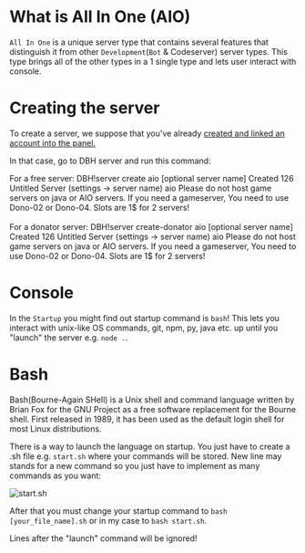 
# What is All In One (AIO)

`All In One` is a unique server type that contains several features that distinguish it from other `Development`(`Bot` & Codeserver) server types. This type brings all of the other types in a 1 single type and lets user interact with console.

# Creating the server

To create a server, we suppose that you've already [created and linked an account into the panel.](https://docs.danbot.dev/getting-started)

In that case, go to DBH server and run this command:

For a free server: 
<DiscordMessages>
  <DiscordMessage
	author="Jonfirexbox"
	avatar="https://avatars.githubusercontent.com/u/66625200?v=4"
	roleColor='#00cfff'
    roleName='Client'
	>DBH!server create aio [optional server name]</DiscordMessage>
  <DiscordMessage 
    author='DanBot Hosting'
	avatar='https://images-ext-1.discordapp.net/external/9j2_RacvCl8mly7hALccyH0PsM-tbJYm8twQKGf_3jY/https/cdn.discordapp.com/avatars/640161047671603205/718aa5783508125a02e3b244a1bf096e.png'
	roleColor='#0329d3'
	bot='true'
	verified='false'>
  <DiscordEmbed slot="embeds" color="#00FF00">
	  <DiscordEmbedFields slot="fields">
	    <DiscordEmbedField fieldTitle="__**Status**__"> Created </DiscordEmbedField>
        <DiscordEmbedField fieldTitle="__**Created for user ID**__"> 126 </DiscordEmbedField>
        <DiscordEmbedField fieldTitle="__**Server name**__"> Untitled Server (settings -> server name) </DiscordEmbedField>
        <DiscordEmbedField fieldTitle="__**Type**__">	aio	</DiscordEmbedField>
        <DiscordEmbedField fieldTitle="__**WARNING**__"> Please do not host game servers on java or AIO servers. If you need a gameserver, You need to use Dono-02 or Dono-04. Slots are 1$ for 2 servers! </DiscordEmbedField>
	  </DiscordEmbedFields>
	</DiscordEmbed>
   </DiscordMessage>
</DiscordMessages>
<br></br>
For a donator server: 
<DiscordMessages>
  <DiscordMessage
	author="Jonfirexbox"
	avatar="https://avatars.githubusercontent.com/u/66625200?v=4"
    roleName='Donator'
	roleColor='#ff00a0'
	roleIcon='https://images-ext-1.discordapp.net/external/jcxosamsnMQwF-XU7dDsYt5Mz_ti0BRJc5pzpGSDPQ0/https/cdn.discordapp.com/role-icons/898041754564046869/576cbb697c65c8fffe1df17961401d8b.png?format=webp&quality=lossless'
	>DBH!server create-donator aio [optional server name]</DiscordMessage>
<DiscordMessage 
    author='DanBot Hosting'
	avatar='https://images-ext-1.discordapp.net/external/9j2_RacvCl8mly7hALccyH0PsM-tbJYm8twQKGf_3jY/https/cdn.discordapp.com/avatars/640161047671603205/718aa5783508125a02e3b244a1bf096e.png'
	roleColor='#0329d3'
	bot='true'
	verified='false'>
  <DiscordEmbed slot="embeds" color="#00FF00">
      <DiscordEmbedFields slot="fields">
        <DiscordEmbedField fieldTitle="__Status__"> Created </DiscordEmbedField>
        <DiscordEmbedField fieldTitle="__Created for user ID__"> 126 </DiscordEmbedField>
        <DiscordEmbedField fieldTitle="__Server name__"> Untitled Server (settings -> server name) </DiscordEmbedField>
        <DiscordEmbedField fieldTitle="__Type__">	aio	</DiscordEmbedField>
        <DiscordEmbedField fieldTitle="__WARNING__"> Please do not host game servers on java or AIO servers. If you need a gameserver, You need to use Dono-02 or Dono-04. Slots are 1$ for 2 servers! </DiscordEmbedField>
	  </DiscordEmbedFields>
	</DiscordEmbed>
   </DiscordMessage>
</DiscordMessages>

# Console

In the `Startup` you might find out startup command is `bash`! This lets you interact with unix-like OS commands, git, npm, py, java etc. up until you "launch" the server e.g. `node .`.

# Bash

Bash(Bourne-Again SHell) is a Unix shell and command language written by Brian Fox for the GNU Project as a free software replacement for the Bourne shell. First released in 1989, it has been used as the default login shell for most Linux distributions.

<Redirect
  href="https://en.wikipedia.org/wiki/Bash_(Unix_shell)"
  label="Source: Wikipedia"
/>

There is a way to launch the language on startup. You just have to create a .sh file e.g. `start.sh` where your commands will be stored. New line may stands for a new command so you just have to implement as many commands as you want:

![start.sh](/content/aio/start.sh.png)

After that you must change your startup command to `bash [your_file_name].sh` or in my case to `bash start.sh`.

<Tip>Lines after the "launch" command will be ignored!</Tip>

<Redirect
  href="https://www.youtube.com/watch?v=I4EWvMFj37g"
  label="Youtube: Bash in 100 Seconds"
/>

